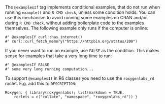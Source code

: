 
The `@examplesIf` tag implements conditional examples, that do not run
when running `example()` and `R CMD check`, unless some condition holds.
You can use this mechanism to avoid running some examples on CRAN and/or
during `R CMD check`, without adding boilerplate code to the examples
themselves. The following example only runs if the computer is online:

```
#' @examplesIf curl::has_internet()
#' curl::curl_fetch_memory("https://httpbin.org/status/200")
```

If you never want to run an example, use `FALSE` as the condition. This
makes sense for examples that take a very long time to run:

```
#' @examplesIf FALSE
#' some very long running computation...
```

To support `@examplesIf` in R6 classes you need to use the `roxygenlabs_rd`
roclet. E.g. add this to `DESCRIPTION`:

```
Roxygen: { library(roxygenlabs); list(markdown = TRUE,
    roclets = c("collate", "namespace", "roxygenlabs_rd")) }
```
